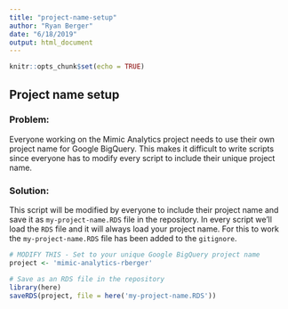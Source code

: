 ```yaml
---
title: "project-name-setup"
author: "Ryan Berger"
date: "6/18/2019"
output: html_document
---
```


```r
knitr::opts_chunk$set(echo = TRUE)
```

## Project name setup

### Problem: 
Everyone working on the Mimic Analytics project needs to use their own project name for Google BigQuery. This makes it difficult to write scripts since everyone has to modify every script to include their unique project name. 

### Solution: 
This script will be modified by everyone to include their project name and save it as `my-project-name.RDS` file in the repository. In every script we'll load the `RDS` file and it will always load your project name. For this to work the `my-project-name.RDS` file has been added to the `gitignore`. 

```r
# MODIFY THIS - Set to your unique Google BigQuery project name
project <- 'mimic-analytics-rberger'

# Save as an RDS file in the repository
library(here)
saveRDS(project, file = here('my-project-name.RDS'))
```

